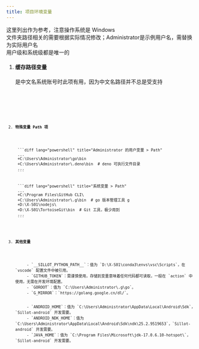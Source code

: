 ```yaml
---
title: 项目环境变量
---
```



<Aside>
这里列出作为参考，注意操作系统是 Windows
</Aside>
<Aside type="caution" title="警告">
  文件夹路径相关的需要根据实际情况修改；Administrator是示例用户名，需替换为实际用户名
</Aside>
<Aside type="danger">用户级和系统级都是唯一的</Aside>

<Steps>

1. #### 缓存路径变量

    <Aside>是中文名系统账号时此项有用，因为中文名路径并不总是受支持</Aside>
    <Tabs>
    <TabItem label="用户级" icon="heart">
        <Code code={`// %SystemRoot% 系统会自动识别，也可以替换为具体路径\nTEMP=%SystemRoot%\\TEMP // 可以换成非系统级缓存路径\nTMP=%SystemRoot%\\TEMP // 同上，临时缓存路径`} lang="js" title="Administrator 的用户变量" mark={['=']} />
    </TabItem>
    <TabItem label="系统级" icon="seti:windows">
        <Code code={`// %SystemRoot% 系统会自动识别，也可以替换为具体路径\nTEMP=%SystemRoot%\\TEMP // 可以换成非系统级缓存路径\nTMP=%SystemRoot%\\TEMP // 同上，临时缓存路径`} lang="js" title="系统变量" mark={['=']} />
    </TabItem>
    </Tabs>

2. #### 特殊变量 Path 项

    <Tabs>
    <TabItem label="用户级">
    ```diff lang="powershell" title="Administrator 的用户变量 > Path"
    ...
    +C:\Users\Administrator\go\bin
    +C:\Users\Administrator\.deno\bin  # deno 可执行文件目录
    ...
    ```
    </TabItem>
    <TabItem label="系统级">
    ```diff lang="powershell" title="系统变量 > Path"
    ...
    +C:\Program Files\GitHub CLI\
    +C:\Users\Administrator\.g\bin  # go 版本管理工具 g
    +D:\X-S01\nodejs\
    +D:\X-S01\TortoiseGit\bin  # Git 工具，极少用到
    ...
    ```
    </TabItem>
    </Tabs>

3. #### 其他变量

    <Tabs>
    <TabItem label="用户级">
        - `__SILLOT_PYTHON_PATH__`：值为 `D:\X-S01\conda3\envs\vsc\Scripts`，在 `vscode` 配置文件中被引用。
        - `GITHUB_TOKEN`：需谨慎使用，存储到变量意味着任何代码都可读取，一般在 `action` 中使用，无需在开发环境配置。
        - `GOROOT`：值为 `C:\Users\Administrator\.g\go`。
        - `G_MIRROR`：`https://golang.google.cn/dl/`。
    </TabItem>
    <TabItem label="系统级">
        - `ANDROID_HOME`：值为 `C:\Users\Administrator\AppData\Local\Android\Sdk`，`Sillot-android` 开发需要。
        - `ANDROID_NDK_HOME`：值为 `C:\Users\Administrator\AppData\Local\Android\Sdk\ndk\25.2.9519653`，`Sillot-android` 开发需要。
        - `JAVA_HOME`：值为 `C:\Program Files\Microsoft\jdk-17.0.6.10-hotspot\`，`Sillot-android` 开发需要。
    </TabItem>
    </Tabs>

</Steps>
